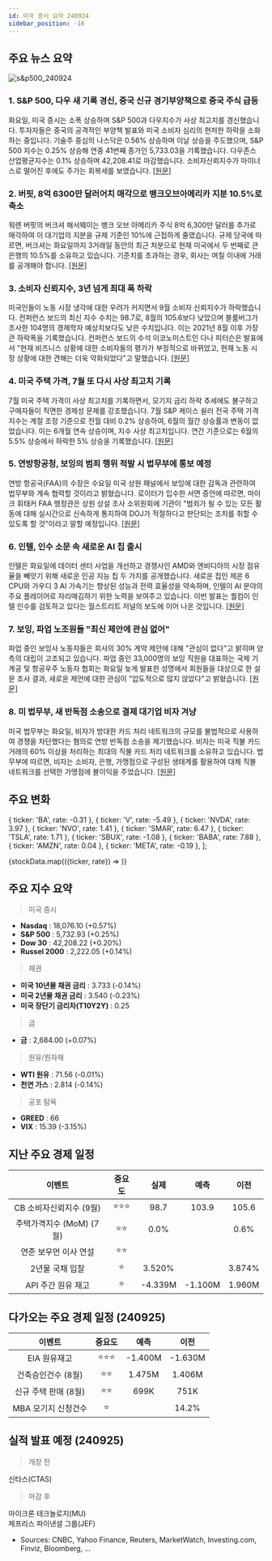 ```yaml
---
id: 미국 증시 요약 240924
sidebar_position: -16
---
```


## 주요 뉴스 요약

![s&p500_240924](/map/240924.png)

### 1. **S&P 500, 다우 새 기록 경신, 중국 신규 경기부양책으로 중국 주식 급등**

화요일, 미국 증시는 소폭 상승하며 S&P 500과 다우지수가 사상 최고치를 경신했습니다. 투자자들은 중국의 공격적인 부양책 발표와 미국 소비자 심리의 현저한 하락을 소화하는 중입니다. 기술주 중심의 나스닥은 0.56% 상승하며 이날 상승을 주도했으며, S&P 500 지수는 0.25% 상승해 연중 41번째 종가인 5,733.03을 기록했습니다. 다우존스 산업평균지수는 0.1% 상승하며 42,208.41로 마감했습니다. 소비자신뢰지수가 마이너스로 떨어진 후에도 주가는 회복세를 보였습니다. [[원문]](https://finance.yahoo.com/news/live/stock-market-today-sp-500-dow-hit-fresh-records-china-stocks-soar-on-new-stimulus-175230224.html)

### 2. **버핏, 8억 6300만 달러어치 매각으로 뱅크오브아메리카 지분 10.5%로 축소**

워렌 버핏의 버크셔 해서웨이는 뱅크 오브 아메리카 주식 8억 6,300만 달러를 추가로 매각하여 이 대기업의 지분을 규제 기준인 10%에 근접하게 줄였습니다. 규제 당국에 따르면, 버크셔는 화요일까지 3거래일 동안의 최근 처분으로 현재 미국에서 두 번째로 큰 은행의 10.5%를 소유하고 있습니다. 기준치를 초과하는 경우, 회사는 며칠 이내에 거래를 공개해야 합니다. [[원문]](https://finance.yahoo.com/news/buffett-whittles-bank-america-stake-230005797.html)

### 3. **소비자 신뢰지수, 3년 넘게 최대 폭 하락**

미국인들이 노동 시장 냉각에 대한 우려가 커지면서 9월 소비자 신뢰지수가 하락했습니다. 컨퍼런스 보드의 최신 지수 수치는 98.7로, 8월의 105.6보다 낮았으며 블룸버그가 조사한 104명의 경제학자 예상치보다도 낮은 수치입니다. 이는 2021년 8월 이후 가장 큰 하락폭을 기록했습니다. 컨퍼런스 보드의 수석 이코노미스트인 다나 피터슨은 발표에서 "현재 비즈니스 상황에 대한 소비자들의 평가가 부정적으로 바뀌었고, 현재 노동 시장 상황에 대한 견해는 더욱 약화되었다"고 말했습니다. [[원문]](https://finance.yahoo.com/news/consumer-confidence-sees-largest-decline-in-more-than-3-years-151009333.html)

### 4. **미국 주택 가격, 7월 또 다시 사상 최고치 기록**

7월 미국 주택 가격이 사상 최고치를 기록하면서, 모기지 금리 하락 추세에도 불구하고 구매자들이 직면한 경제성 문제를 강조했습니다. 7월 S&P 케이스 쉴러 전국 주택 가격 지수는 계절 조정 기준으로 전월 대비 0.2% 상승하여, 6월의 월간 상승률과 변동이 없었습니다. 이는 6개월 연속 상승이며, 지수 사상 최고치입니다. 연간 기준으로는 6월의 5.5% 상승에서 하락한 5% 상승을 기록했습니다. [[원문]](https://finance.yahoo.com/news/us-home-prices-notch-another-record-high-in-july-151810960.html)

### 5. **연방항공청, 보잉의 범죄 행위 적발 시 법무부에 통보 예정**

연방 항공국(FAA)의 수장은 수요일 미국 상원 패널에서 보잉에 대한 감독과 관련하여 법무부와 계속 협력할 것이라고 밝혔습니다. 로이터가 입수한 서면 증언에 따르면, 마이크 휘태커 FAA 행정관은 상원 상설 조사 소위원회에 기관이 "범죄가 될 수 있는 모든 활동에 대해 실시간으로 신속하게 통지하여 DOJ가 적절하다고 판단되는 조치를 취할 수 있도록 할 것"이라고 말할 예정입니다. [[원문]](https://finance.yahoo.com/news/faa-notify-doj-boeing-engages-213026097.html)

### 6. **인텔, 인수 소문 속 새로운 AI 칩 출시**

인텔은 화요일에 데이터 센터 사업을 개선하고 경쟁사인 AMD와 엔비디아의 시장 점유율을 빼앗기 위해 새로운 인공 지능 칩 두 가지를 공개했습니다. 새로운 칩인 제온 6 CPU와 가우디 3 AI 가속기는 향상된 성능과 전력 효율성을 약속하며, 인텔이 AI 분야의 주요 플레이어로 자리매김하기 위한 노력을 보여주고 있습니다. 이번 발표는 퀄컴이 인텔 인수를 검토하고 있다는 월스트리트 저널의 보도에 이어 나온 것입니다. [[원문]](https://finance.yahoo.com/news/intel-launches-new-ai-chips-as-takeover-rumors-swirl-153749461.html)

### 7. **보잉, 파업 노조원들 "최신 제안에 관심 없어"**

파업 중인 보잉사 노동자들은 회사의 30% 계약 제안에 대해 "관심이 없다"고 밝히며 양측의 대립이 고조되고 있습니다. 파업 중인 33,000명의 보잉 직원을 대표하는 국제 기계공 및 항공우주 노동자 협회는 화요일 늦게 발표한 성명에서 회원들을 대상으로 한 설문 조사 결과, 새로운 제안에 대한 관심이 "압도적으로 많지 않았다"고 밝혔습니다. [[원문]](https://finance.yahoo.com/news/boeing-gives-union-additional-time-193945889.html)

### 8. **미 법무부, 새 반독점 소송으로 결제 대기업 비자 겨냥**

미국 법무부는 화요일, 비자가 방대한 카드 처리 네트워크의 규모를 불법적으로 사용하여 경쟁을 차단했다는 혐의로 연방 반독점 소송을 제기했습니다. 비자는 미국 직불 카드 거래의 60% 이상을 처리하는 최대의 직불 카드 처리 네트워크를 소유하고 있습니다. 법무부에 따르면, 비자는 소비자, 은행, 가맹점으로 구성된 생태계를 활용하여 대체 직불 네트워크를 선택한 가맹점에 불이익을 주었습니다. [[원문]](https://finance.yahoo.com/news/doj-goes-after-payment-giant-visa-with-new-antitrust-suit-213726351.html)

## 주요 변화

  { ticker: 'BA', rate: -0.31 },
  { ticker: 'V', rate: -5.49 },
  { ticker: 'NVDA', rate: 3.97 },
  { ticker: 'NVO', rate: 1.41 },
  { ticker: 'SMAR', rate: 6.47 },
  { ticker: 'TSLA', rate: 1.71 },
  { ticker: 'SBUX', rate: -1.08 },
  { ticker: 'BABA', rate: 7.88 },
  { ticker: 'AMZN', rate: 0.04 },
  { ticker: 'META', rate: -0.19 },
];

{stockData.map(({ticker, rate}) => <StockCardMini key={ticker} ticker={ticker} rate={rate}></StockCardMini>)}

## 주요 지수 요약

> 미국 증시

- **Nasdaq** : 18,076.10 (+0.57%)
- **S&P 500** : 5,732.93 (+0.25%)
- **Dow 30** : 42,208.22 (+0.20%)
- **Russel 2000** : 2,222.05 (+0.14%)

> 채권

- **미국 10년물 채권 금리** : 3.733 (-0.14%)
- **미국 2년물 채권 금리** : 3.540 (-0.23%)
- **미국 장단기 금리차(T10Y2Y)** : 0.25

> 금

- **금** : 2,684.00 (+0.07%)

> 원유/원자재

- **WTI 원유** : 71.56 (-0.01%)
- **천연 가스** : 2.814 (-0.14%)

> 공포 탐욕

- **GREED** : 66
- **VIX** : 15.39 (-3.15%)

## 지난 주요 경제 일정

|          이벤트          | 중요도 |  실제   |  예측   |  이전  |
| :----------------------: | :----: | :-----: | :-----: | :----: |
| CB 소비자신뢰지수 (9월)  | ⭐⭐⭐ |  98.7   |  103.9  | 105.6  |
| 주택가격지수 (MoM) (7월) |  ⭐⭐  |  0.0%   |         |  0.6%  |
|  연준 보우먼 이사 연설   |  ⭐⭐  |         |         |        |
|     2년물 국채 입찰      |   ⭐   | 3.520%  |         | 3.874% |
|    API 주간 원유 재고    |   ⭐   | -4.339M | -1.100M | 1.960M |

## 다가오는 주요 경제 일정 (240925)

|        이벤트        | 중요도 |  예측   |  이전   |
| :------------------: | :----: | :-----: | :-----: |
|     EIA 원유재고     | ⭐⭐⭐ | -1.400M | -1.630M |
|  건축승인건수 (8월)  |  ⭐⭐  | 1.475M  | 1.406M  |
| 신규 주택 판매 (8월) |  ⭐⭐  |  699K   |  751K   |
| MBA 모기지 신청건수  |   ⭐   |         |  14.2%  |

## 실적 발표 예정 (240925)

> 개장 전

신타스(CTAS)

> 마감 후

마이크론 테크놀로지(MU)  
제프리스 파이낸셜 그룹(JEF)

- Sources: CNBC, Yahoo Finance, Reuters, MarketWatch, Investing.com, Finviz, Bloomberg, ...
